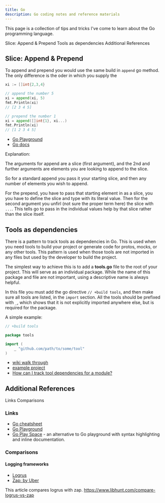 ```yaml
---
title: Go
description: Go coding notes and reference materials
---
```


<PageDescription>

This page is a collection of tips and tricks I've come to learn about the Go programming language.

</PageDescription>

<AnchorLinks>
  <AnchorLink>Slice: Append & Prepend</AnchorLink>
  <AnchorLink>Tools as dependencies</AnchorLink>
  <AnchorLink>Additional References</AnchorLink>
</AnchorLinks>

## Slice: Append & Prepend

To append and prepend you would use the same build in `append` go method. The only difference is the oder in which you supply the

```go
xi := []int{2,3,4}

// append the number 5
xi = append(xi, 5)
fmt.Println(xi)
// [2 3 4 5]

// prepend the number 1
xi = append([]int{1}, xi...)
fmt.Println(xi)
// [1 2 3 4 5]
```

- [Go Playground](https://go.dev/play/p/P-InPKinGob)
- [Go docs](https://pkg.go.dev/builtin?utm_source=gopls#append)

Explanation:

The arguments for append are a slice (first argument), and the 2nd and further
arguments are elements you are looking to append to the slice.

So for a standard append you pass it your starting slice, and then any number
of elements you wish to append.

For the prepend, you have to pass that starting element in as a slice, you you
have to define the slice and type with its literal value. Then for the second
argument you unfirl (not sure the proper term here) the slice with `...`. This
tells go to pass in the individual values help by that slice rather than the
slice itself.

## Tools as dependencies

There is a pattern to track tools as dependencies in Go. This is used when you need tools to build your project or generate code for protos, mocks, or any other tools. This pattern is used when those tools are not imported in any files but used by the developer to build the project.

The simplest way to achieve this is to add a **tools.go** file to the root of your project. This will serve as an individual package. While the name of this package and file are not important, using a descriptive name is always helpful.

In this file you must add the go directive `// +build tools`, and then make sure all tools are listed, in the `import` section. All the tools should be prefixed with `_`, which shows that it is not explicitly imported anywhere else, but is required for the package.

A simple example:

```go path=path/to/project/tools.go
// +build tools

package tools

import (
	_ "github.com/path/to/some/tool"
)
```

<Title>Sources</Title>

- [wiki walk through](https://github.com/go-modules-by-example/index/blob/master/010_tools/README.md)
- [example project](https://github.com/go-modules-by-example/tools)
- [How can I track tool dependencies for a module?](https://github.com/golang/go/wiki/Modules#how-can-i-track-tool-dependencies-for-a-module)

## Additional References

<AnchorLinks small>
  <AnchorLink>Links</AnchorLink>
  <AnchorLink>Comparisons</AnchorLink>
</AnchorLinks>

### Links

- [Go cheatsheet](https://devhints.io/go)
- [Go Playground](https://go.dev/play/)
- [Go Play Space](https://goplay.space/) - an alternative to Go playground with syntax highlighting and inline documentation.

### Comparisons

#### Logging frameworks

- [Logrus](https://github.com/sirupsen/logrus)
- [Zap: by Uber](https://github.com/uber-go/zap)

This article compares logrus with zap. https://www.libhunt.com/compare-logrus-vs-zap
